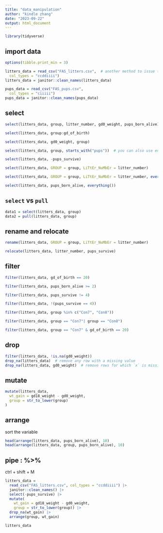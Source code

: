 ```yaml
---
title: "data_manipulation"
author: "kindle zhang"
date: "2023-09-22"
output: html_document
---
```


```r
library(tidyverse)
```

## import data

```r
options(tibble.print_min = 3)

litters_data = read_csv("FAS_litters.csv",  # another method to issue the type
  col_types = "ccddiiii")
litters_data = janitor::clean_names(litters_data)

pups_data = read_csv("FAS_pups.csv",
  col_types = "ciiiii")
pups_data = janitor::clean_names(pups_data)
```

## select

```r
select(litters_data, group, litter_number, gd0_weight, pups_born_alive)

select(litters_data, group:gd_of_birth)

select(litters_data, gd0_weight, group)

select(litters_data, group, starts_with("pups"))  # you can also use ends_with(), contains()

select(litters_data, -pups_survive)

select(litters_data, GROUP = group, LiTtEr_NuMbEr = litter_number)

select(litters_data, GROUP = group, LiTtEr_NuMbEr = litter_number, everything())  # you can also use the `rename()`

select(litters_data, pups_born_alive, everything())
```

## `select` vs `pull`

```r
data1 = select(litters_data, group)
data2 = pull(litters_data, group)
```
## rename and relocate

```r
rename(litters_data, GROUP = group, LiTtEr_NuMbEr = litter_number)

relocate(litters_data, litter_number, pups_survive)
```

## filter

```r
filter(litters_data, gd_of_birth == 20)

filter(litters_data, pups_born_alive >= 2)

filter(litters_data, pups_survive != 4)

filter(litters_data, !(pups_survive == 4))

filter(litters_data, group %in% c("Con7", "Con8"))

filter(litters_data, group == "Con7"| group == "Con8")

filter(litters_data, group == "Con7" & gd_of_birth == 20)
```
## drop

```r
filter(litters_data, !is.na(gd0_weight))
drop_na(litters_data)  # remove any row with a missing value
drop_na(litters_data, gd0_weight)  # remove rows for which `x` is missing
```

## mutate

```r
mutate(litters_data,
  wt_gain = gd18_weight - gd0_weight,
  group = str_to_lower(group)
)
```

## arrange

sort the variable

```r
head(arrange(litters_data, pups_born_alive), 10)
head(arrange(litters_data, group, pups_born_alive), 10)
```

## pipe : %>%

ctrl + shift + M

```r
litters_data = 
  read_csv("FAS_litters.csv", col_types = "ccddiiii") |> 
  janitor::clean_names() |> 
  select(-pups_survive) |> 
  mutate(
    wt_gain = gd18_weight - gd0_weight,
    group = str_to_lower(group)) |> 
  drop_na(wt_gain) |> 
  arrange(group, wt_gain)

litters_data
```

